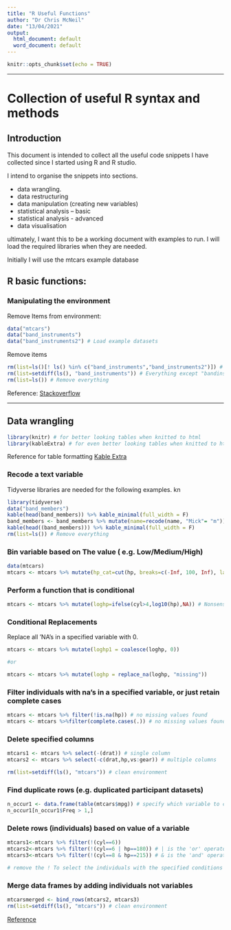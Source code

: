 ```yaml
---
title: "R Useful Functions"
author: "Dr Chris McNeil"
date: "13/04/2021"
output:
  html_document: default
  word_document: default
---
```


```r
knitr::opts_chunk$set(echo = TRUE)
```

*** 
# Collection of useful R syntax and methods

## Introduction

This document is intended to collect all the useful code snippets I have collected since I started using R and R studio.

I intend to organise the snippets into sections.

* data wrangling.
* data restructuring
* data manipulation (creating new variables)
* statistical analysis – basic
* statistical analysis - advanced
* data visualisation

ultimately, I want this to be a working document with examples to run. I will load the required libraries when they are needed.

Initially I will use the mtcars example database

## R basic functions:

### Manipulating the environment

Remove  Items from environment:

```r
data("mtcars")
data("band_instruments")
data("band_instruments2") # Load example datasets
```

Remove items
```r
rm(list=ls()[! ls() %in% c("band_instruments","band_instruments2")]) # Everything except Band instruments
rm(list=setdiff(ls(), "band_instruments")) # Everything except "bandinstruments"
rm(list=ls()) # Remove everything
```
Reference:
[Stackoverflow](https://stackoverflow.com/questions/6190051/how-can-i-remove-all-objects-but-one-from-the-workspace-in-r)

***

## Data wrangling

```r
library(knitr) # for better looking tables when knitted to html
library(kableExtra) # for even better looking tables when knitted to html
```
Reference for table formatting
[Kable Extra](https://cran.r-project.org/web/packages/kableExtra/vignettes/awesome_table_in_html.html)

### Recode a text variable

Tidyverse libraries are needed for the following examples.
kn

```r
library(tidyverse)
data("band_members")
kable(head(band_members)) %>% kable_minimal(full_width = F)
band_members <- band_members %>% mutate(name=recode(name, "Mick"= "m"))
kable(head((band_members))) %>% kable_minimal(full_width = F)
rm(list=ls()) # Remove everything
```

### Bin variable based on The value ( e.g. Low/Medium/High)

```r
data(mtcars)
mtcars <- mtcars %>% mutate(hp_cat=cut(hp, breaks=c(-Inf, 100, Inf), labels=c("low hp","high hp")))
```

### Perform a function that is conditional 

```r
mtcars <- mtcars %>% mutate(loghp=ifelse(cyl>4,log10(hp),NA)) # Nonsensical example, but log transformed all horse powers of cars with more than four cylinders
```

### Conditional Replacements

Replace all 'NA's in a specified variable with 0.
```r
mtcars <- mtcars %>% mutate(loghp1 = coalesce(loghp, 0))

#or

mtcars <- mtcars %>% mutate(loghp = replace_na(loghp, "missing"))
```

### Filter individuals with na's in a specified variable, or just retain complete cases

```r
mtcars <- mtcars %>% filter(!is.na(hp)) # no missing values found
mtcars <- mtcars %>%filter(complete.cases(.)) # no missing values found
```




### Delete specified columns

```r
mtcars1 <- mtcars %>% select(-(drat)) # single column
mtcars2 <- mtcars %>% select(-c(drat,hp,vs:gear)) # multiple columns

rm(list=setdiff(ls(), "mtcars")) # clean environment
```

### Find duplicate rows (e.g. duplicated participant datasets)
```r
n_occur1 <- data.frame(table(mtcars$mpg)) # specify which variable to check for duplication
n_occur1[n_occur1$Freq > 1,]
```

### Delete rows (individuals) based on value of a variable

```r
mtcars1<-mtcars %>% filter(!(cyl==6))
mtcars2<-mtcars %>% filter(!(cyl==6 | hp==180)) # | is the 'or' operator
mtcars3<-mtcars %>% filter(!(cyl==8 & hp==215)) # & is the 'and' operator

# remove the ! To select the individuals with the specified conditions

```

### Merge data frames by adding individuals not variables

```r
mtcarsmerged <- bind_rows(mtcars2, mtcars3)
rm(list=setdiff(ls(), "mtcars")) # clean environment
```

[Reference](https://dplyr.tidyverse.org/reference/bind.html)




